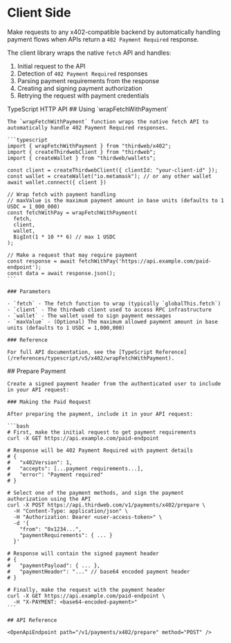 
# Client Side

Make requests to any x402-compatible backend by automatically handling payment flows when APIs return a `402 Payment Required` response.

The client library wraps the native `fetch` API and handles:
1. Initial request to the API
2. Detection of `402 Payment Required` responses
3. Parsing payment requirements from the response
4. Creating and signing payment authorization
5. Retrying the request with payment credentials

<Tabs defaultValue="typescript">
  <TabsList>
    <TabsTrigger value="typescript" className="flex items-center [&>p]:mb-0">
      <TypeScriptIcon className="size-4 mr-1.5" />
      TypeScript
    </TabsTrigger>
    <TabsTrigger value="http" className="flex items-center [&>p]:mb-0">
      <EngineIcon className="size-4 mr-1.5" />
      HTTP API
    </TabsTrigger>
  </TabsList>

  <TabsContent value="typescript">
    ## Using `wrapFetchWithPayment`

    The `wrapFetchWithPayment` function wraps the native fetch API to automatically handle 402 Payment Required responses.

    ```typescript
    import { wrapFetchWithPayment } from "thirdweb/x402";
    import { createThirdwebClient } from "thirdweb";
    import { createWallet } from "thirdweb/wallets";

    const client = createThirdwebClient({ clientId: "your-client-id" });
    const wallet = createWallet("io.metamask"); // or any other wallet
    await wallet.connect({ client })

    // Wrap fetch with payment handling
    // maxValue is the maximum payment amount in base units (defaults to 1 USDC = 1_000_000)
    const fetchWithPay = wrapFetchWithPayment(
      fetch, 
      client, 
      wallet, 
      BigInt(1 * 10 ** 6) // max 1 USDC
    );

    // Make a request that may require payment
    const response = await fetchWithPay('https://api.example.com/paid-endpoint');
    const data = await response.json();
    ```

    ### Parameters

    - `fetch` - The fetch function to wrap (typically `globalThis.fetch`)
    - `client` - The thirdweb client used to access RPC infrastructure
    - `wallet` - The wallet used to sign payment messages
    - `maxValue` - (Optional) The maximum allowed payment amount in base units (defaults to 1 USDC = 1,000,000)

    ### Reference

    For full API documentation, see the [TypeScript Reference](/references/typescript/v5/x402/wrapFetchWithPayment).

  </TabsContent>

  <TabsContent value="http">
    ## Prepare Payment

    Create a signed payment header from the authenticated user to include in your API request:

    ### Making the Paid Request

    After preparing the payment, include it in your API request:

    ```bash
    # First, make the initial request to get payment requirements
    curl -X GET https://api.example.com/paid-endpoint

    # Response will be 402 Payment Required with payment details
    # {
    #   "x402Version": 1,
    #   "accepts": [...payment requirements...],
    #   "error": "Payment required"
    # }

    # Select one of the payment methods, and sign the payment authorization using the API
    curl -X POST https://api.thirdweb.com/v1/payments/x402/prepare \
      -H "Content-Type: application/json" \
      -H "Authorization: Bearer <user-access-token>" \
      -d '{
        "from": "0x1234...",
        "paymentRequirements": { ... }
      }'

    # Response will contain the signed payment header
    # {
    #   "paymentPayload": { ... },
    #   "paymentHeader": "..." // base64 encoded payment header
    # }

    # Finally, make the request with the payment header
    curl -X GET https://api.example.com/paid-endpoint \
      -H "X-PAYMENT: <base64-encoded-payment>"
    ```

    ## API Reference

    <OpenApiEndpoint path="/v1/payments/x402/prepare" method="POST" />

  </TabsContent>
</Tabs>

